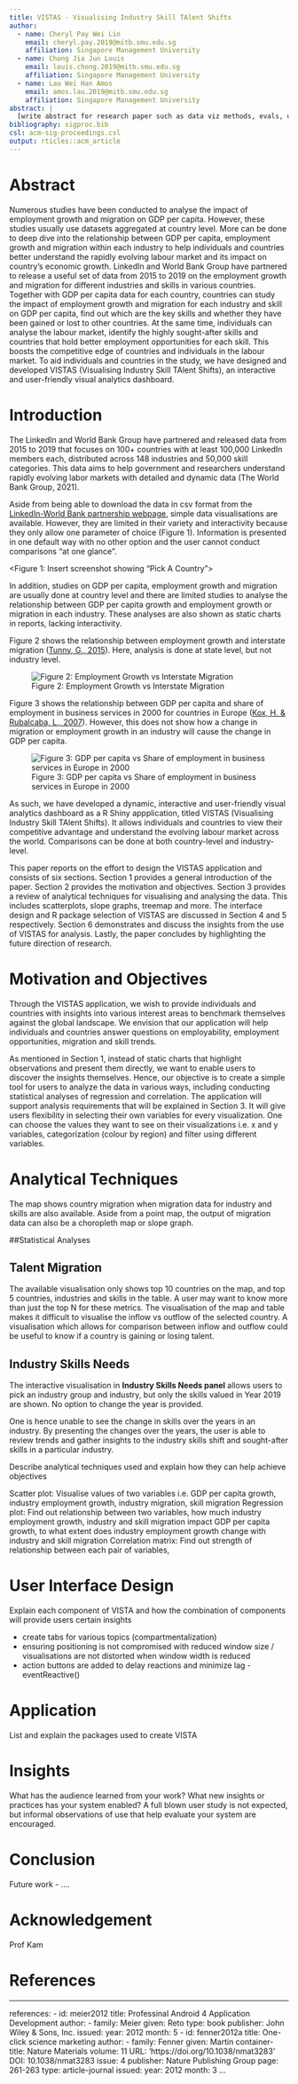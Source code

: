 ```yaml
---
title: VISTAS - Visualising Industry Skill TAlent Shifts
author:
  - name: Cheryl Pay Wei Lin
    email: cheryl.pay.2019@mitb.smu.edu.sg
    affiliation: Singapore Management University
  - name: Chong Jia Jun Louis
    email: louis.chong.2019@mitb.smu.edu.sg
    affiliation: Singapore Management University
  - name: Lau Wei Han Amos
    email: amos.lau.2019@mitb.smu.edu.sg
    affiliation: Singapore Management University
abstract: |
  [write abstract for research paper such as data viz methods, evals, user interface design] VISTAS - Visualising Industry Skill TAlent Shifts is a shiny app that aims to provide insights to talent, migration and skill trends in an interactive and user-friendly way... (no more than 300 words)
bibliography: sigproc.bib
csl: acm-sig-proceedings.csl
output: rticles::acm_article
---
```



# Abstract

Numerous studies have been conducted to analyse the impact of employment growth and migration on GDP per capita. However, these studies usually use datasets aggregated at country level. More can be done to deep dive into the relationship between GDP per capita, employment growth and migration within each industry to help individuals and countries better understand the rapidly evolving labour market and its impact on country’s economic growth. LinkedIn and World Bank Group have partnered to release a useful set of data from 2015 to 2019 on the employment growth and migration for different industries and skills in various countries. Together with GDP per capita data for each country, countries can study the impact of employment growth and migration for each industry and skill on GDP per capita, find out which are the key skills and whether they have been gained or lost to other countries. At the same time, individuals can analyse the labour market, identify the highly sought-after skills and countries that hold better employment opportunities for each skill. This boosts the competitive edge of countries and individuals in the labour market. To aid individuals and countries in the study, we have designed and developed VISTAS (Visualising Industry Skill TAlent Shifts), an interactive and user-friendly visual analytics dashboard.

# Introduction

The LinkedIn and World Bank Group have partnered and released data from 2015 to 2019 that focuses on 100+ countries with at least 100,000 LinkedIn members each, distributed across 148 industries and 50,000 skill categories. This data aims to help government and researchers understand rapidly evolving labor markets with detailed and dynamic data (The World Bank Group, 2021).

Aside from being able to download the data in csv format from the [LinkedIn-World Bank partnership webpage](https://linkedindata.worldbank.org/data), simple data visualisations are available. However, they are limited in their variety and interactivity because they only allow one parameter of choice (Figure 1). Information is presented in one default way with no other option and the user cannot conduct comparisons "at one glance". 

<Figure 1: Insert screenshot showing "Pick A Country">

In addition, studies on GDP per capita, employment growth and migration are usually done at country level and there are limited studies to analyse the relationship between GDP per capita growth and employment growth or migration in each industry. These analyses are also shown as static charts in reports, lacking interactivity.

Figure 2 shows the relationship between employment growth and interstate migration ([Tunny, G., 2015](https://queenslandeconomywatch.com/2015/03/29/feedback-between-interstate-migration-and-employment-growth/)). Here, analysis is done at state level, but not industry level.

![Figure 2: Employment Growth vs Interstate Migration](https://raw.githubusercontent.com/louischong1990/blog/master/Assignment/Images/Picture1.png)

Figure 3 shows the relationship between GDP per capita and share of employment in business services in 2000 for countries in Europe ([Kox, H. & Rubalcaba, L., 2007](https://www.researchgate.net/publication/5007988_Business_services_and_the_changing_structure_of_European_economic_growth)). However, this does not show how a change in migration or employment growth in an industry will cause the change in GDP per capita.

![Figure 3: GDP per capita vs Share of employment in business services in Europe in 2000](https://raw.githubusercontent.com/louischong1990/blog/master/Assignment/Images/Picture2.png)

As such, we have developed a dynamic, interactive and user-friendly visual analytics dashboard as a R Shiny appplication, titled VISTAS (Visualising Industry Skill TAlent Shifts). It allows individuals and countries to view their competitive advantage and understand the evolving labour market across the world. Comparisons can be done at both country-level and industry-level.

This paper reports on the effort to design the VISTAS application and consists of six sections. Section 1 provides a general introduction of the paper. Section 2 provides the motivation and objectives. Section 3 provides a review of analytical techniques for visualising and analysing the data. This includes scatterplots, slope graphs, treemap and more. The interface design and R package selection of VISTAS are discussed in Section 4 and 5 respectively. Section 6 demonstrates and discuss the insights from the use of VISTAS for analysis. Lastly, the paper concludes by highlighting the future direction of research.

# Motivation and Objectives

Through the VISTAS application, we wish to provide individuals and countries with insights into various interest areas to benchmark themselves against the global landscape. We envision that our application will help individuals and countries answer questions on employability, employment opportunities, migration and skill trends.

As mentioned in Section 1, instead of static charts that highlight observations and present them directly, we want to enable users to discover the insights themselves. Hence, our objective is to create a simple tool for users to analyze the data in various ways, including conducting statistical analyses of regression and correlation. The application will support analysis requirements that will be explained in Section 3. It will give users flexibility in selecting their own variables for every visualization. One can choose the values they want to see on their visualizations i.e. x and y variables, categorization (colour by region) and filter using different variables.

# Analytical Techniques


The map shows country migration when migration data for industry and skills are also available. Aside from a point map, the output of migration data can also be a choropleth map or slope graph.
<insert screenshot>



##Statistical Analyses

## Talent Migration
The available visualisation only shows top 10 countries on the map, and top 5 countries, industries and skills in the table. A user may want to know more than just the top N for these metrics.
The visualisation of the map and table makes it difficult to visualise the inflow vs outflow of the selected country. A visualisation which allows for comparison between inflow and outflow could be useful to know if a country is gaining or losing talent.

## Industry Skills Needs
The interactive visualisation in **Industry Skills Needs panel** allows users to pick an industry group and industry, but only the skills valued in Year 2019 are shown. No option to change the year is provided.

One is hence unable to see the change in skills over the years in an industry. By presenting the changes over the years, the user is able to review trends and gather insights to the industry skills shift and sought-after skills in a particular industry.

<insert online visualisation here>

Describe analytical techniques used and explain how they can help achieve objectives

Scatter plot: Visualise values of two variables i.e. GDP per capita growth, industry employment growth, industry migration, skill migration
Regression plot: Find out relationship between two variables, how much industry employment growth, industry and skill migration impact GDP per capita growth, to what extent does industry employment growth change with industry and skill migration
Correlation matrix: Find out strength of relationship between each pair of variables, 

# User Interface Design
Explain each component of VISTA and how the combination of components will provide users certain insights

- create tabs for various topics (compartmentalization)
- ensuring positioning is not compromised with reduced window size / visualisations are not distorted when window width is reduced
- action buttons are added to delay reactions and minimize lag - eventReactive()


# Application
List and explain the packages used to create VISTA

# Insights
What has the audience learned from your work? What new insights or practices has your system enabled? A full blown user study is not expected, but informal observations of use that help evaluate your system are encouraged.

# Conclusion
Future work - ....

# Acknowledgement
Prof Kam

# References

---
references:
- id: meier2012
  title: Professinal Android 4 Application Development
  author: 
  - family: Meier
    given: Reto
  type: book
  publisher: John Wiley & Sons, Inc.
  issued:
    year: 2012
    month: 5
- id: fenner2012a
  title: One-click science marketing
  author:
  - family: Fenner
    given: Martin
  container-title: Nature Materials
  volume: 11
  URL: 'https://doi.org/10.1038/nmat3283'
  DOI: 10.1038/nmat3283
  issue: 4
  publisher: Nature Publishing Group
  page: 261-263
  type: article-journal
  issued:
    year: 2012
    month: 3
...

